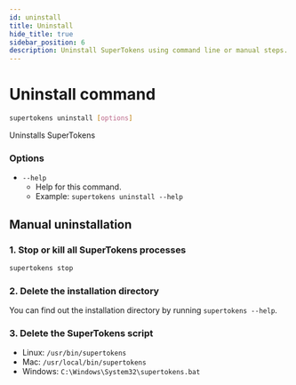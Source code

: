 ```yaml
---
id: uninstall
title: Uninstall
hide_title: true
sidebar_position: 6
description: Uninstall SuperTokens using command line or manual steps.
---
```


# Uninstall command

```bash
supertokens uninstall [options]
```
Uninstalls SuperTokens

### Options
- ```--help```
    - Help for this command.
    - Example: ```supertokens uninstall --help```

## Manual uninstallation
### 1. Stop or kill all SuperTokens processes
```bash
supertokens stop
```
### 2. Delete the installation directory
You can find out the installation directory by running ```supertokens --help```.

### 3. Delete the SuperTokens script
- Linux: ```/usr/bin/supertokens```
- Mac: ```/usr/local/bin/supertokens```
- Windows: ```C:\Windows\System32\supertokens.bat```
